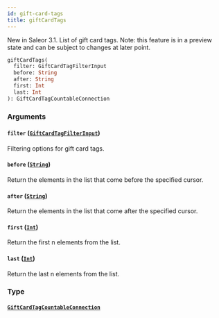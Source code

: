 ```yaml
---
id: gift-card-tags
title: giftCardTags
---
```


New in Saleor 3.1. List of gift card tags. Note: this feature is in a preview state and can be subject to changes at later point.

```graphql
giftCardTags(
  filter: GiftCardTagFilterInput
  before: String
  after: String
  first: Int
  last: Int
): GiftCardTagCountableConnection
```

### Arguments

#### `filter` ([`GiftCardTagFilterInput`](../../../developer/api-reference/inputs/gift-card-tag-filter-input))

Filtering options for gift card tags.

#### `before` ([`String`](../../../developer/api-reference/scalars/string))

Return the elements in the list that come before the specified cursor.

#### `after` ([`String`](../../../developer/api-reference/scalars/string))

Return the elements in the list that come after the specified cursor.

#### `first` ([`Int`](../../../developer/api-reference/scalars/int))

Return the first n elements from the list.

#### `last` ([`Int`](../../../developer/api-reference/scalars/int))

Return the last n elements from the list.

### Type

#### [`GiftCardTagCountableConnection`](../../../developer/api-reference/objects/gift-card-tag-countable-connection)
